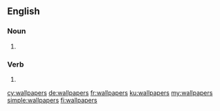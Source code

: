 ==English==

===Noun===
{{head|en|plural}}

# {{plural of|wallpaper|lang=en|nocat=1}}

===Verb===
{{head|en}}

# {{en-third-person singular of|wallpaper}}

[[cy:wallpapers]]
[[de:wallpapers]]
[[fr:wallpapers]]
[[ku:wallpapers]]
[[my:wallpapers]]
[[simple:wallpapers]]
[[fi:wallpapers]]